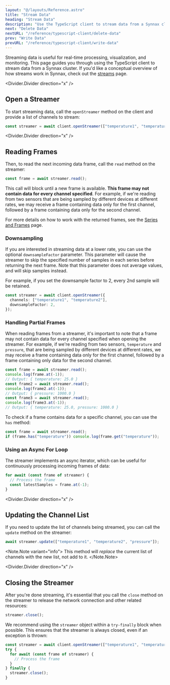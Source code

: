 ```yaml
---
layout: "@/layouts/Reference.astro"
title: "Stream Data"
heading: "Stream Data"
description: "Use the TypeScript client to stream data from a Synnax cluster."
next: "Delete Data"
nextURL: "/reference/typescript-client/delete-data"
prev: "Write Data"
prevURL: "/reference/typescript-client/write-data"
---
```



Streaming data is useful for real-time processing, visualization, and
monitoring. This page guides you through using the TypeScript client to stream
data from a Synnax cluster. If you'd like a conceptual overview of how streams work in
Synnax, check out the [streams](/reference/concepts/streams) page.

<Divider.Divider direction="x" />

## Open a Streamer

To start streaming data, call the `openStreamer` method on the client and
provide a list of channels to stream:

```typescript
const streamer = await client.openStreamer(["temperature1", "temperature2"]);
```

<Divider.Divider direction="x" />

## Reading Frames

Then, to read the next incoming data frame, call the `read` method on the streamer:

```typescript
const frame = await streamer.read();
```

This call will block until a new frame is available. **This frame may not
contain data for every channel specified**. For example, if we're reading from
two sensors that are being sampled by different devices at different rates, we
may receive a frame containing data only for the first channel, followed by a
frame containing data only for the second channel.

For more details on how to work with the returned frames, see the [Series and
Frames](/reference/typescript-client/series-and-frames) page.

### Downsampling

If you are interested in streaming data at a lower rate, you can use the optional `downsampleFactor` parameter. This parameter will
cause the streamer to skip the specified number of samples in each series before
returning the next frame. Note that this parameter does not average values, and
will skip samples instead.

For example, if you set the downsample factor to 2, every 2nd sample will be retained.

```typescript
const streamer = await client.openStreamer({
  channels: ["temperature1", "temperature2"],
  downsampleFactor: 2,
});
```

### Handling Partial Frames

When reading frames from a streamer, it's important to note that a frame may not
contain data for every channel specified when opening the streamer. For example,
if we're reading from two sensors, `temperature` and `pressure`, that are being
sampled by different devices at different rates, we may receive a frame
containing data only for the first channel, followed by a frame containing only
data for the second channel.

```typescript
const frame = await streamer.read();
console.log(frame.at(-1));
// Output: { temperature: 25.0 }
const frame2 = await streamer.read();
console.log(frame2.at(-1));
// Output: { pressure: 1000.0 }
const frame3 = await streamer.read();
console.log(frame3.at(-1));
// Output: { temperature: 25.0, pressure: 1000.0 }
```

To check if a frame contains data for a specific channel, you can use the `has`
method:

```typescript
const frame = await streamer.read();
if (frame.has("temperature")) console.log(frame.get("temperature"));
```

### Using an Async For Loop

The streamer implements an async iterator, which can be useful for continuously
processing incoming frames of data:

```typescript
for await (const frame of streamer) {
  // Process the frame
  const latestSamples = frame.at(-1);
}
```

<Divider.Divider direction="x" />

## Updating the Channel List

If you need to update the list of channels being streamed, you can call the
`update` method on the streamer:

```typescript
await streamer.update(["temperature1", "temperature2", "pressure"]);
```

<Note.Note variant="info">
  This method will *replace* the current list of channels with the new list, not add to
  it.
</Note.Note>

<Divider.Divider direction="x" />

## Closing the Streamer

After you're done streaming, it's essential that you call the `close` method on
the streamer to release the network connection and other related resources:

```typescript
streamer.close();
```

We recommend using the `streamer` object within a `try-finally` block when possible. This
ensures that the streamer is always closed, even if an exception is thrown:

```typescript
const streamer = await client.openStreamer(["temperature1", "temperature2"]);
try {
  for await (const frame of streamer) {
    // Process the frame
  }
} finally {
  streamer.close();
}
```
